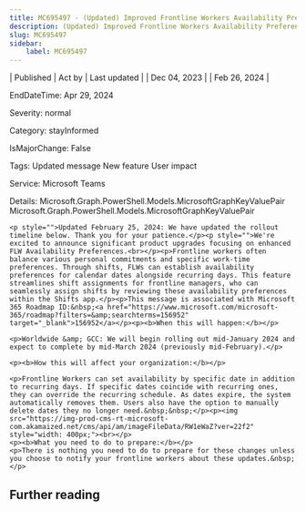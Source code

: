 ```yaml
---
title: MC695497 - (Updated) Improved Frontline Workers Availability Preferences
description: (Updated) Improved Frontline Workers Availability Preferences
slug: MC695497
sidebar:
    label: MC695497
---
```



| Published | Act by | Last updated |
| Dec 04, 2023 |  | Feb 26, 2024 |

EndDateTime: Apr 29, 2024

Severity: normal

Category: stayInformed

IsMajorChange: False

Tags: Updated message New feature User impact

Service: Microsoft Teams

Details: Microsoft.Graph.PowerShell.Models.MicrosoftGraphKeyValuePair Microsoft.Graph.PowerShell.Models.MicrosoftGraphKeyValuePair

```
<p style="">Updated February 25, 2024: We have updated the rollout timeline below. Thank you for your patience.</p><p style="">We're excited to announce significant product upgrades focusing on enhanced FLW Availability Preferences.<br></p><p>Frontline workers often balance various personal commitments and specific work-time preferences. Through shifts, FLWs can establish availability preferences for calendar dates alongside recurring days. This feature streamlines shift assignments for frontline managers, who can seamlessly assign shifts by reviewing these availability preferences within the Shifts app.</p><p>This message is associated with Microsoft 365 Roadmap ID:&nbsp;<a href="https://www.microsoft.com/microsoft-365/roadmap?filters=&amp;searchterms=156952" target="_blank">156952</a></p><p><b>When this will happen:</b></p>

<p>Worldwide &amp; GCC: We will begin rolling out mid-January 2024 and expect to complete by mid-March 2024 (previously mid-February).</p>

<p><b>How this will affect your organization:</b></p>

<p>Frontline Workers can set availability by specific date in addition to recurring days. If specific dates coincide with recurring ones, they can override the recurring schedule. As dates expire, the system automatically removes them. Users also have the option to manually delete dates they no longer need.&nbsp;&nbsp;</p><p><img src="https://img-prod-cms-rt-microsoft-com.akamaized.net/cms/api/am/imageFileData/RW1eWaZ?ver=22f2" style="width: 400px;"><br></p>
<p><b>What you need to do to prepare:</b></p>
<p>There is nothing you need to do to prepare for these changes unless you choose to notify your frontline workers about these updates.&nbsp;</p>
```

## Further reading
